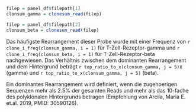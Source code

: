 ```r
filep = panel_df$filepath[1]
clonsum_gamma = clonesum_read(filep)

filep = panel_df$filepath[2]
clonsum_beta = clonesum_read(filep)

```


Das häufigste Rearrangement dieser Probe wurde mit einer Frequenz von 
`r clone_i_freq(clonsum_gamma, i = 1)` für T-Zell-Rezeptor-gamma und `r clone_i_freq(clonsum_beta, i = 1)` für T-Zell-Rezeptor-beta nachgewiesen. Das Verhältnis zwischen dem dominanten Rearrangement und dem Hintergrund beträgt `r top_ratio_to_x(clonsum_gamma, j = 5)`x (gamma) und `r top_ratio_to_x(clonsum_gamma, j = 5)` (beta). 

Ein dominantes Rearrangement wird definiert, wenn die zugehoerigen Sequenzen mehr als 2.5% der gesamten Reads und mehr als das 10-fache des polyklonalen Hintergrunds betragen (Empfehlung von Arcila, Maria E. et.al. 2019, PMID: 30590126).

<br>

